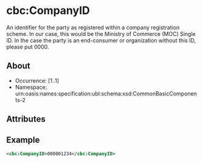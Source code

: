 # cbc:CompanyID

An identifier for the party as registered within a company registration scheme. In our case, this would be the Ministry of Commerce (MOC) Single ID. In the case the party is an end-consumer or organization without this ID, please put 0000.


## About

- Occurrence: [1..1]
- Namespace: urn:oasis:names:specification:ubl:schema:xsd:CommonBasicComponents-2

## Attributes

## Example

```xml
<cbc:CompanyID>000001234</cbc:CompanyID>
